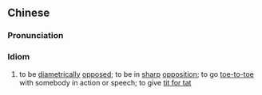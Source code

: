 {{also|针锋相对}}
==Chinese==
{{zh-forms|s=针锋相对|type=22|2=to square off; to face off; to face each other}}

===Pronunciation===
{{zh-pron
|m=zhēnfēngxiàngduì
|c=zam1 fung1 soeng1 deoi3
|mn=chiam-hong-siang-tùi/chiam-hong-siong-tùi
|cat=cy
}}

===Idiom===
{{zh-idiom}}

# to be [[diametrically]] [[opposed]]; to be in [[sharp]] [[opposition]]; to go [[toe-to-toe]] with somebody in action or speech; to give [[tit for tat]]